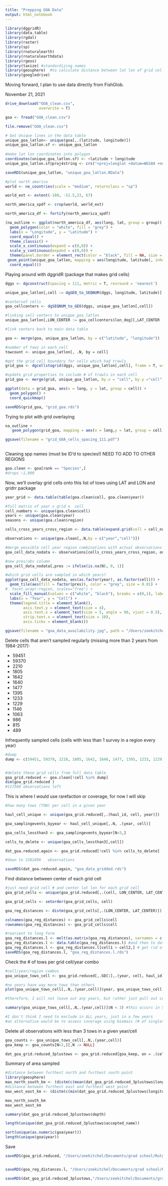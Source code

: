```yaml
---
title: "Prepping GOA Data"
output: html_notebook
---
```



```r
library(dggridR)
library(data.table)
library(rgdal)
library(raster)
library(sp)
library(rnaturalearth)
library(rnaturalearthdata)
library(rgeos)
library(taxize) #standardizing names
library(geosphere)  #to calculate distance between lat lon of grid cells
library(googledrive)
```


Moving forward, I plan to use data directly from FishGlob.

November 21, 2021
```r
drive_download("GOA_clean.csv",
               overwrite = T)

goa <- fread("GOA_clean.csv")

file.remove("GOA_clean.csv")

```

```r

# Get Unique lines in the data table
unique_goa_latlon<- unique(goa[,.(latitude, longitude)])
unique_goa_latlon.sf <- unique_goa_latlon
  
#make lat lon coordinates into polygon
coordinates(unique_goa_latlon.sf) <- ~latitude + longitude
unique_goa_latlon.sf@proj4string <- crs("+proj=longlat +datum=WGS84 +no_defs +ellps=WGS84 +towgs84=0,0,0")

saveRDS(unique_goa_latlon, "unique_goa_latlon.RData")

#plot north america
world <- ne_countries(scale = "medium", returnclass = "sp")

world_ext <- extent(-180, -51.5,23, 67)

north_america_spdf <- crop(world, world_ext)

north_america_df <- fortify(north_america_spdf)

(na_outline <- ggplot(north_america_df, aes(long, lat, group = group)) +
  geom_polygon(color = "white", fill = "grey") +
  labs(x = "Longitude", y = "Latitude") +
  coord_equal() +
  theme_classic() +
  scale_x_continuous(expand = c(0,0)) +
  scale_y_continuous(expand = c(0,0)) +
  theme(panel.border = element_rect(color = "black", fill = NA, size = 1)) +
 geom_point(unique_goa_latlon, mapping = aes(longitude, latitude), inherit.aes = FALSE, shape = 18, size = 0.001, color = "red") +
  coord_equal())

```

Playing around with dggridR (package that makes grid cells)
```r
dggs <- dgconstruct(spacing = 111, metric = T, resround = 'nearest')

unique_goa_latlon[,cell := dgGEO_to_SEQNUM(dggs, longitude, latitude)] #get corresponding grid cells for NEUS trawl

#centersof cells
goa_cellcenters <- dgSEQNUM_to_GEO(dggs, unique_goa_latlon[,cell])

#linking cell centers to unique_goa_latlon
unique_goa_latlon[,LON_CENTER := goa_cellcenters$lon_deg][,LAT_CENTER := goa_cellcenters$lat_deg]

#link centers back to main data table

goa <- merge(goa, unique_goa_latlon, by = c("latitude", "longitude"))

#number of tows in each cell
towcount <- unique_goa_latlon[, .N, by = cell]

#get the grid cell boundary for cells which had trawls
grid_goa <- dgcellstogrid(dggs, unique_goa_latlon[,cell], frame = T, wrapcells = F)

#update grid properties to include # of trawls in each cell
grid_goa <- merge(grid, unique_goa_latlon, by.x = "cell", by.y ="cell")

ggplot(data = grid_goa, aes(x = long, y = lat, group = cell)) +
  geom_polygon() +
  coord_quickmap()

saveRDS(grid_goa, "grid_goa.rds")

```

Trying to plot with grid overlaying
```r

na_outline + 
   geom_polygon(grid_goa, mapping = aes(x = long,y = lat, group = cell), inherit.aes = FALSE, color = "black", fill = NA, size = 0.1)

ggsave(filename = "grid_GOA_cells_spacing_111.pdf")
  
```

Cleaning spp names (must be ID'd to species!) NEED TO ADD TO OTHER REGIONS
```r
goa.clean <- goa[rank == "Species",]
#drops ~1,000
```


Now, we'll overlay grid cells onto this list of tows using LAT and LON and gridrr package
```r

year_grid <- data.table(table(goa.clean$cell, goa.clean$year))

#full matrix of year x grid x  cell
cell_numbers <- unique(goa.clean$cell)
years <- unique(goa.clean$year)
seasons <- unique(goa.clean$region)

cells_cross_years_cross_region <- data.table(expand.grid(cell = cell_numbers, year = years, region = seasons))

observations <- unique(goa.clean[,.N,by = c("year","cell")])

#merge possible cell year region combinations with actual observations
goa_cell_data_nodata <- observations[cells_cross_years_cross_region, on = .(year, cell)]

#new pres/abs column
goa_cell_data_nodata[,pres := ifelse(is.na(N), 0, 1)]

#which grid cells are sampled in which years?
ggplot(goa_cell_data_nodata, aes(as.factor(year), as.factor(cell))) + 
  geom_tile(aes(fill = factor(pres)), color = "grey", size = 0.01) +
#  facet_wrap(~region, scales="free") +
  scale_fill_manual(values = c("white", "black"), breaks = c(0,1), labels = c("No Data", "Data")) +
  labs(x = "Year", y = "Cell") +
  theme(legend.title = element_blank(),
        axis.text.y = element_text(size = 4),
        axis.text.x = element_text(size = 5, angle = 90, vjust = 0.5),
        strip.text.x = element_text(size = 10),
        axis.ticks = element_blank())

ggsave(filename = "goa_data_availability.jpg", path = "/Users/zoekitchel/Documents/grad school/Rutgers/Repositories/trawl_spatial_turnover/data/gridded/USA-GOA/")

```
Delete cells that aren't sampled regularly (missing more than 2 years from 1984-2017):

- 59451
- 59370
- 2210
- 1805
- 1642
- 1640
- 1477
- 1395
- 1233
- 1229
- 1146
- 1063
- 986
- 815
- 489



Infrequently sampled cells (cells with less than 1 survey in a region every year)
```r
#dump 
dump <- c(59451, 59370, 2210, 1805, 1642, 1640, 1477, 1395, 1233, 1229, 1146, 1063, 986, 815, 489)


#delete these grid cells from full data table
goa_grid.reduced <- goa.clean[!cell %in% dump]
dim(goa_grid.reduced )
#117560 observations left

```

This is where I would use rarefaction or coverage, for now I will skip
```r
#how many tows (TOW) per cell in a given year

haul_cell_unique <- unique(goa_grid.reduced[,.(haul_id, cell, year)])

goa_samplingevents_byyear <- haul_cell_unique[,.N, .(year, cell)]

goa_cells_lessthan3 <- goa_samplingevents_byyear[N<3,]

cells_to_delete <- unique(goa_cells_lessthan3[,cell])

dat_goa.reduced.again <- goa_grid.reduced[!cell %in% cells_to_delete]

#down to 1582496   observations

saveRDS(dat_goa.reduced.again, "goa_data_gridded.rds")

```

Find distance between center of each grid cell
```r
#just need grid cell # and center lat lon for each grid cell 
goa_grid_cells <- unique(goa_grid.reduced[,.(cell, LON_CENTER, LAT_CENTER)])

goa_grid_cells <- setorder(goa_grid_cells, cell)

goa_reg_distances <- distm(goa_grid_cells[,.(LON_CENTER, LAT_CENTER)])

colnames(goa_reg_distances) <- goa_grid_cells$cell
rownames(goa_reg_distances) <- goa_grid_cells$cell

#reorient to long form 
goa_reg_distances.l <- melt(as.matrix(goa_reg_distances), varnames = c("cell1", "cell2"), value.name = "distance(m)") #matrix to data frame
goa_reg_distances.l <- data.table(goa_reg_distances.l) #and then to data table
goa_reg_distances.l <- goa_reg_distances.l[cell1 > cell2,] # get rid of repetitions and self-comparisons
saveRDS(goa_reg_distances.l, "goa_reg_distances.l.rds")
```

Check the # of tows per grid cell/year combo
```r
#cell/year/region combos
goa_unique_tows_cell <- goa_grid.reduced[,.SD[1],.(year, cell, haul_id)]

#no years have way more tows than others
plot(goa_unique_tows_cell[,.N,.(year,cell)]$year, goa_unique_tows_cell[,.N,.(year,cell)]$N)

#therefore, I will not leave out any years, but rather just pull out cells in years they are undersampled (<N=3, which is )

summary(goa_unique_tows_cell[,.N,.(year,cell)]$N < 3) #this occurs in 50/839 cell/year combos  (6%, no biggie)

#I don't think I need to exclude in ALL years, just in a few years
#an alternative would be to assess coverage using biomass (# of singletons and doubletons)

```

Delete all observations with less than 3 tows in a given year/cell
```r
goa_counts <- goa_unique_tows_cell[,.N,.(year,cell)]
goa_keep <- goa_counts[N>2,][,N := NULL]

dat_goa_grid.reduced_3plustows <- goa_grid.reduced[goa_keep, on = .(cell, year)]


```


Summary of area sampled
```r
#distance between furthest north and furthest south point
library(geosphere)
max_north_south_km <- (distm(c(mean(dat_goa_grid.reduced_3plustows$longitude), min(dat_goa_grid.reduced_3plustows$latitude)), c(mean(dat_goa_grid.reduced_3plustows$longitude), max(dat_goa_grid.reduced_3plustows$latitude)), fun = distHaversine))/1000
#distance between furthest east and furthest west point
max_west_east_km <- (distm(c(min(dat_goa_grid.reduced_3plustows$longitude), mean(dat_goa_grid.reduced_3plustows$latitude)), c(max(dat_goa_grid.reduced_3plustows$longitude), mean(dat_goa_grid.reduced_3plustows$latitude)), fun = distHaversine))/1000

max_north_south_km
max_west_east_km

summary(dat_goa_grid.reduced_3plustows$depth)

length(unique(dat_goa_grid.reduced_3plustows$accepted_name))

sort(unique(as.numeric(goa$year)))
length(unique(goa$year))
```

Save
```r
saveRDS(goa_grid.reduced, "/Users/zoekitchel/Documents/grad school/Rutgers/Repositories/trawl_spatial_turnover/data/gridded/USA-GOA/GOA_grid.reduced.rds")


saveRDS(goa_reg_distances.l, "/Users/zoekitchel/Documents/grad school/Rutgers/Repositories/trawl_spatial_turnover/data/gridded/USA-GOA/GOA_reg_distances.l.rds")

saveRDS(dat_goa_grid.reduced_3plustows,"/Users/zoekitchel/Documents/grad school/Rutgers/Repositories/trawl_spatial_turnover/data/gridded/USA-GOA/GOA_grid.reduced_3plustows.rds")


```
